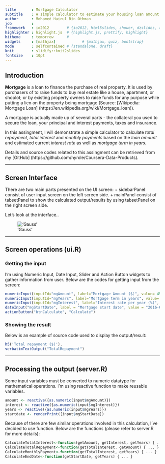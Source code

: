 ```yaml
---
title       : Mortgage Calculator
subtitle    : A simple calculator to estimate your housing loan amount
author      : Mohamed Hairul Bin Othman
job         : 
framework   : io2012        # {io2012, html5slides, shower, dzslides, revealjs, ...}
highlighter : highlight.js  # {highlight.js, prettify, highlight}
hitheme     : tomorrow      # 
widgets     : [mathjax]            # {mathjax, quiz, bootstrap}
mode        : selfcontained # {standalone, draft}
knit        : slidify::knit2slides
fontsize    : 10pt
---
```


## Introduction

__Mortgage__ is a loan to finance the purchase of real property. It is used by purchasers of to raise funds to buy real estate like a house, apartment, or shoplot; or by existing property owners to raise funds for any purpose while putting a lien on the property being mortgage (Source: [Wikipedia: Mortgage Loan] (https://en.wikipedia.org/wiki/Mortgage_loan)).

A mortgage is actually made up of several parts - the collateral you used to secure the loan, your principal and interest payments, taxes and insurance.  

In this assingment, I will demonstrate a simple calculator to calculate _total repayment_, *total interest* and *monthly payments* based on the *loan amount* and estimated current *interest rate* as well as *mortgage term in years*.

Details and source codes related to this assingment can be retrieved from my [GitHub] (https://github.com/hyrole/Coursera-Data-Products).

--- 

## Screen Interface
 
There are two main parts presented on the UI screen:
 + sidebarPanel consist of user input screen on the left screen side.
 + mainPanel consist of tabsetPanel to show the calculated output/results by using tabsetPanel on the right screen side. 

Let's look at the interface..

!['Gauss'](https://raw.githubusercontent.com/hyrole/Coursera-Data-Products/master/images/screen_ui.JPG)

---

## Screen operations (ui.R)

### Getting the input
I'm using Numeric Input, Date Input, Slider and Action Button widgets to gather information from user. Below are the codes for getting input from the screen:


```r
numericInput(inputId="mgAmount", label="Mortgage Amount ($)", value= 450000,min=0),
numericInput(inputId="mgYears", label="Mortgage term in years", value= 15,min=0),
numericInput(inputId="mgInterest", label="Interest rate per year (%)", value= 5,min=0),
dateInput("mgStartDate", label = "Mortgage start date", value = "2016-03-01"),    
actionButton("btnCalculate", "Calculate")
```

### Showing the result
Below is an example of source code used to display the output/result:

```r
h5('Total repayment ($)'),
verbatimTextOutput("TotalRepayment")
```

---

## Processing the output (server.R)

Some input variables must be converted to numeric datatype for mathematical operations. I'm using reactive function to make reusable variables. 

```r
amount <- reactive({as.numeric(input$mgAmount)})
interest <- reactive({as.numeric(input$mgInterest)})
years <- reactive({as.numeric(input$mgYears)})
startdate <- renderPrint({input$mgStartDate})  
```

Because of there are few similar operations involved in this calculation, I've decided to use function. Below are the functions (please refer to server.R for more details):
```r
CalculateTotalInterest<-function(getAmount, getInterest, getYears) { ... }
CalculateTotalRepayment<-function(getTotalInterest, getAmount) { ... }
CalculateMonthlyPayment<-function(getTotalInterest, getYears) { ... }
CalculateEndDate<-function(getStartDate, getYears) { ... }
```



